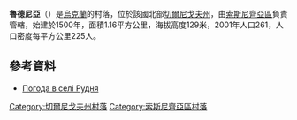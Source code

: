 {{Infobox settlement
| name                    = 魯德尼亞
| native_name             = Рудня
| native_name_lang        = uk
| settlement_type         = 村
| image_skyline           = Church in Rudnia 4.JPG
| image_caption           = 魯德尼亞教堂
| pushpin_map             = Ukraine
| coordinates             = {{coord|51|42|35|N|32|37|32|E|scale:100000|display=inline,title}}
| subdivision_type        = [[國家|國家]]
| subdivision_name        = [[烏克蘭|烏克蘭]]
| subdivision_type1       = [[州_(烏克蘭)|州]]
| subdivision_name1       = [[切爾尼戈夫州|切爾尼戈夫州]]
| subdivision_type2       = 區
| subdivision_name2       = [[索斯尼齊亞區|索斯尼齊亞區]]
| established_title       = 建立
| established_date        = 1500年
| unit_pref               = Metric
| area_magnitude          = 1 E+6 m²
| area_total_km2          = 1.16
| elevation_m             = 129
| population_as_of        = 2001年
| population_total        = 261
| population_density_km2  = auto
| timezone1               = [[欧洲东部时间|EET]]
| utc_offset1             = +2
| timezone1_DST           = [[欧洲东部夏令时间|EEST]]
| utc_offset1_DST         = +3
| postal_code             = 16120
}}
'''魯德尼亞'''（{{lang-uk|Рудня}}）是[[烏克蘭|烏克蘭]]的村落，位於該國北部[[切爾尼戈夫州|切爾尼戈夫州]]，由[[索斯尼齊亞區|索斯尼齊亞區]]負責管轄，始建於1500年，面積1.16平方公里，海拔高度129米，2001年人口261，人口密度每平方公里225人。

==參考資料==
* [http://weather.in.ua/ua/chernigovskaja/22915 Погода в селі Рудня] {{Wayback|url=http://weather.in.ua/ua/chernigovskaja/22915 |date=20111220115850 }}

[[Category:切爾尼戈夫州村落|Category:切爾尼戈夫州村落]]
[[Category:索斯尼齊亞區村落|Category:索斯尼齊亞區村落]]

{{Chernihiv-geo-stub}}